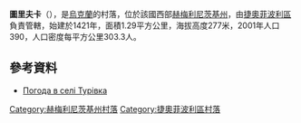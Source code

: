 {{coord|49|53|5|N|26|28|28|E|scale:100000|display=title}}

'''圖里夫卡'''（{{lang-uk|Турівка}}），是[[烏克蘭|烏克蘭]]的村落，位於該國西部[[赫梅利尼茨基州|赫梅利尼茨基州]]，由[[捷奧菲波利區|捷奧菲波利區]]負責管轄，始建於1421年，面積1.29平方公里，海拔高度277米，2001年人口390，人口密度每平方公里303.3人。

==參考資料==
* [http://weather.in.ua/ua/hmel'nickaja/26661 Погода в селі Турівка] {{Wayback|url=http://weather.in.ua/ua/hmel'nickaja/26661 |date=20111220061255 }}

{{DEFAULTSORT:Турівка}}
[[Category:赫梅利尼茨基州村落|Category:赫梅利尼茨基州村落]]
[[Category:捷奧菲波利區村落|Category:捷奧菲波利區村落]]


{{Khmelnytskyi-geo-stub}}